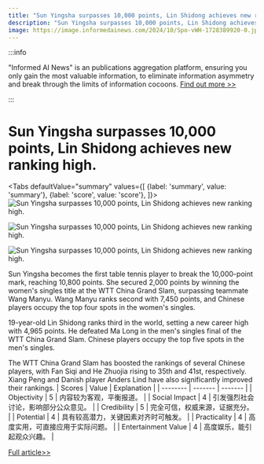 ```yaml
---
title: "Sun Yingsha surpasses 10,000 points, Lin Shidong achieves new ranking high."
description: "Sun Yingsha surpasses 10,000 points, Lin Shidong achieves new ranking high."
image: https://image.informedainews.com/2024/10/Spo-vWH-1728389920-0.jpg
---
```



:::info

"Informed AI News" is an publications aggregation platform, ensuring you only gain the most valuable information, to eliminate information asymmetry and break through the limits of information cocoons.  [Find out more >>](/)

:::

# Sun Yingsha surpasses 10,000 points, Lin Shidong achieves new ranking high.


<Tabs
	defaultValue="summary"
	values={[
	{label: 'summary', value: 'summary'},
	{label: 'score', value: 'score'},
]}>
<TabItem value="summary">
<img
  src="https://image.informedainews.com/2024/10/Spo-vWH-1728389920-0.jpg"
  alt="Sun Yingsha surpasses 10,000 points, Lin Shidong achieves new ranking high."
/>

<img
  src="https://image.informedainews.com/2024/10/Spo-ECX-1728389920-1.jpg"
  alt="Sun Yingsha surpasses 10,000 points, Lin Shidong achieves new ranking high."
/>

<img
  src="https://image.informedainews.com/2024/10/Spo-maw-1728389920-2.jpg"
  alt="Sun Yingsha surpasses 10,000 points, Lin Shidong achieves new ranking high."
/>



Sun Yingsha becomes the first table tennis player to break the 10,000-point mark, reaching 10,800 points. She secured 2,000 points by winning the women's singles title at the WTT China Grand Slam, surpassing teammate Wang Manyu. Wang Manyu ranks second with 7,450 points, and Chinese players occupy the top four spots in the women's singles.

19-year-old Lin Shidong ranks third in the world, setting a new career high with 4,965 points. He defeated Ma Long in the men's singles final of the WTT China Grand Slam. Chinese players occupy the top five spots in the men's singles.

The WTT China Grand Slam has boosted the rankings of several Chinese players, with Fan Siqi and He Zhuojia rising to 35th and 41st, respectively. Xiang Peng and Danish player Anders Lind have also significantly improved their rankings.
</TabItem>
<TabItem value="score">
	| Scores     | Value   | Explanation |
	| -------- | ------- | ------- |
	| Objectivity  | 5    | 内容较为客观，平衡报道。    |
	| Social Impact | 4     | 引发强烈社会讨论，影响部分公众意见。    |
	| Credibility    | 5    | 完全可信，权威来源，证据充分。    |
	| Potential    | 4    | 具有较高潜力，关键因素对齐时可触发。    |
	| Practicality    | 4    | 高度实用，可直接应用于实际问题。    |
	| Entertainment Value    | 4    | 高度娱乐，能引起观众兴趣。    |
</TabItem>
</Tabs>

[Full article>>](https://www.thepaper.cn/newsDetail_forward_28960749)
